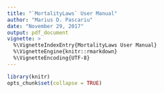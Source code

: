 ```yaml
---
title: "`MortalityLaws` User Manual"
author: "Marius D. Pascariu"
date: "November 29, 2017"
output: pdf_document
vignette: >
  %\VignetteIndexEntry{MortalityLaws User Manual}
  %\VignetteEngine{knitr::rmarkdown}
  %\VignetteEncoding{UTF-8}
---
```


```r
library(knitr)
opts_chunk$set(collapse = TRUE)
```














